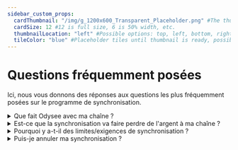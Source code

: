 ```yaml
---
sidebar_custom_props:
  cardThumbnail: "/img/g_1200x600_Transparent_Placeholder.png" #The thumbnail on the category card.
  cardSize: 12 #12 is full size, 6 is 50% width, etc.
  thumbnailLocation: "left" #Possible options: top, left, bottom, right, none
  tileColor: "blue" #Placeholder tiles until thumbnail is ready, possible options: blue, cream, darkpurple, lightpurple, mauve, orange, pink, none
---
```


# Questions fréquemment posées

Ici, nous vous donnons des réponses aux questions les plus fréquemment posées sur le programme de synchronisation.

<FAQ>
  <details>
    <summary>Que fait Odysee avec ma chaîne ?</summary>
    La seule chose que la synchronisation avec Odysee nous autorise à faire, et tout ce que nous sommes intéressés à faire, est de collecter les métadonnées de votre chaîne et de son contenu pour les synchroniser avec Odysee.
  </details>
  <details>
    <summary>Est-ce que la synchronisation va faire perdre de l'argent à ma chaîne ?</summary>
    Non. Odysee compte des dizaines de milliers de chaînes YouTube synchronisées et nous n'avons jamais entendu dire que quelqu'un avait été banni, interdit d'accès ou puni d'une autre manière pour s'être synchronisé. En fait, nous avons vu plusieurs cas de chaînes dont la popularité est montée en flèche *après* la synchronisation avec Odysee, ce qui n'aurait pas été possible si la synchronisation les avait déboostées.
  </details>
  <details>
    <summary>Pourquoi y a-t-il des limites/exigences de synchronisation ?</summary>
    Si cela ne tenait qu'à nous, nous autoriserions tout le monde à se synchroniser sans aucune restriction. Dans l'état actuel des choses, nous avons des ressources limitées pour les synchronisations de chaînes et nous devons les allouer du mieux que nous pouvons.
  </details>
  <details>
    <summary>Puis-je annuler ma synchronisation ?</summary>
    Oui. Le programme de synchronisation de YouTube ne comporte aucun contrat, aucune obligation cachée ni aucun autre élément néfaste.
    <br/>Votre contenu vous appartient à 100 % et vous pouvez vous désengager à tout moment. Vous pouvez le faire en supprimant entièrement votre chaîne ou en demandant la fin de la synchronisation. Vous conserverez votre chaîne et tout son contenu actuel, mais vous ne pourrez pas synchroniser le nouveau contenu. Vous pouvez demander l'annulation de la synchronisation en envoyant un e-mail à hello@odysee.com.
  </details>
</FAQ>
